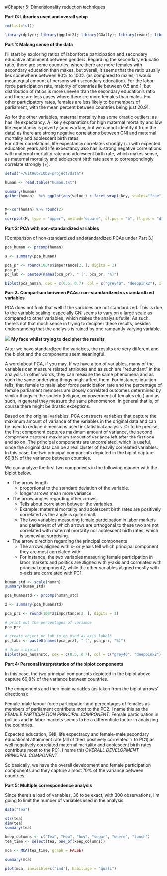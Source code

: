 #Chapter 5: Dimensionality reduction techniques

**Part 0: Libraries used and overall setup**

```r

rm(list=ls())

library(dplyr); library(ggplot2); library(GGally); library(readr); library(tidyr); library(MASS); library(corrplot); library(FactoMineR)

```



**Part 1: Making sense of the data**

I'll start by exploring ratios of labor force participation and secondary educative attainment between genders. Regarding the secondary educatio ratio, there are some countries, where there are more females with secondary education than makes, but overall, it seems that the ratio usually lies somewhere between 80% to 100% (as compared to males; 1 would mean equal amount of persons with secondary education). For the labor force participation rate, majority of countries lie between 0.5 and 1, but distribution of ratios is more uneven than the secondary education's ratio and there are less cases where there are more females than males. For other participatory rates, females are less likely to be members of parliament, with the mean percent between countries being just 20.91.

As for the other variables, maternal mortality has some drastic outliers, as has life expectancy.  A likely explanations for high maternal mortality and low life expectancy is poverty (and warfare, but we cannot identify it from the data) as there are strong negative correlations between GNI and maternal mortality and adolescent birth rates.  
For other correlations, life expectancy correlates strongly (+) with expected education years and life expectancy also has is strong negative correlations with maternal mortality rate and adolescent birth rate, which makes sense, as maternal mortality and adolescent birth rate seem to correspondingly correlate strongly (+).


```r
setwd("~/GitHub/IODS-project/data")

human <- read.table("human.txt")
```

```r
summary(human)
gather(human)  %>% ggplot(aes(value)) + facet_wrap(~key, scales="free") + geom_histogram()


M<-cor(human) %>% round(2)
M
corrplot(M, type = "upper", method="square", cl.pos = "b", tl.pos = "d", tl.cex = 0.5)


```


**Part 2: PCA with non-standardized variables**

[Comparison of non-standardized and standardized PCAs under Part 3.]

```r
pca_human <- prcomp(human)

s <- summary(pca_human)

pca_pr <- round(100*s$importance[2, ], digits = 1)
pca_pr
pc_lab <- paste0(names(pca_pr), " (", pca_pr, "%)")

biplot(pca_human, cex = c(0.5, 0.7), col = c("grey40", "deeppink2"), xlab = pc_lab[1], ylab = pc_lab[2])


```


**Part 3: Comparison between PCAs: non-standardized vs standardized variables**


PCA does not funk that well if the variables are not standardized. This is due to the variable scaling: especially GNI seems to vary on a large scale as compared to other variables, which makes the analysis futile. As such, there's not that much sense in trying to decipher these results, besides understanding that the analysis is ruined by one rampantly varying variable.

![](C:\Users\Juha\Desktop\milou.png)  **My face whilst trying to decipher the results**


After we have standardized the variables, the results are very different and the biplot and the components seem meaningful.

A word about PCA, if you may. If we have a ton of variables, many of the variables can measure related attributes and as such are "redundant" in the analysis. In other words, they can measure the same phenomena and as such the same underlying things might affect them. For instance, intuition tells, that female to male labor force participation rate and the percentage of female parliament members are closely correlated outcomes determined by similar things in the society (religion, empowerment of females etc.) and as such, in general they measure the same phenomenon. In general that is, of course there might be drastic exceptions.

Based on the original variables, PCA constructs variables that capture the maximum amount of variance of the variables in the original data and can be used to reduce dimensions used in statistical analysis. Or to be precise, the first component captures maximum amount of variance, the second component captures maximum amount of variance left after the first one and so on. The principal components are uncorrelated, which is useful, since the original data can be a real cluster of heavily correlated variables. In this case, the two principal components depicted in the biplot capture 69,8% of the variance between countries. 

We can analyze the first two components in the following manner with the biplot below. 

* The arrow length
    + proportional to the standard deviation of the variable.
    + longer arrows mean more variance.
  
  
* The arrow angles regarding other arrows
    + Tells about correlation between the variables.
    + Example: maternal mortality and adolescent birth rates are positively correlated as   the angle is quite small.
    + The two variables measuring female participation in labor markets and parliament of which arrows are orthogonal to these two are not correlated with maternal mortality nor adolescent birth rates, which is somewhat surprising.
  
  
* The arrow direction regarding the principal components
    + The arrows aligned with x- or y-axis tell which principal component they are most correlated with. 
    + For instance, the two variables measuring female participation in labor markets and politics are aligned with y-axis and correlated with principal component2, while the other variables aligned mostly with x-axis are correlated with PC1.


```r

human_std <- scale(human)
summary(human_std)

pca_humanstd <- prcomp(human_std)

z <- summary(pca_humanstd)

pca_prz <- round(100*z$importance[2, ], digits = 1)

# print out the percentages of variance
pca_prz

# create object pc_lab to be used as axis labels
pc_labz <- paste0(names(pca_prz), " (", pca_prz, "%)")

# draw a biplot
biplot(pca_humanstd, cex = c(0.5, 0.7), col = c("grey40", "deeppink2"), xlab = pc_labz[1], ylab = pc_labz[2])

```


**Part 4: Personal interpretation of the biplot components**

In this case, the two principal components depicted in the biplot above capture 69,8% of the variance between countries. 

The components and their main variables (as taken from the biplot arrows' directions):

Female-male labour force participation and percentages of females as members of parliament contribute most to the PC2. I name this as the *FEMALE PARTICIPATION PRINCIPAL COMPONENT*. Female participation in politics and in labor markets seems to be a differentiate factor in analyzing the countries. 

Expected education, GNI, life expectancy and female-male secondary educational attainment rate  (all of them positively correlated + to PC1) as well negatively correlated maternal mortality and adolescent birth rates contribute most to the PC1. I name this *OVERALL DEVELOPMENT PRINCIPAL COMPONENT*. 

So basically, we have the overall development and female participation components and they capture almost 70% of the variance between countries.


**Part 5: Multiple correspondence analysis**

Since there's a load of variables, 36 to be exact, with 300 observations, I'm going to limit the number of variables used in the analysis. 


```r
data("tea")

str(tea)
dim(tea)
summary(tea)

keep_columns <- c("Tea", "How", "how", "sugar", "where", "lunch")
tea_time <- select(tea, one_of(keep_columns))

mca <- MCA(tea_time, graph = FALSE)

summary(mca)

plot(mca, invisible=c("ind"), habillage = "quali")

```
